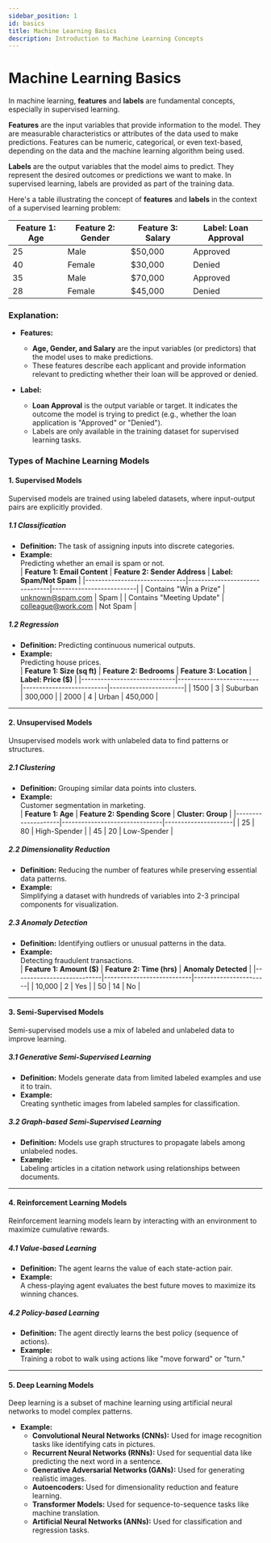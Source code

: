 ```yaml
---
sidebar_position: 1
id: basics
title: Machine Learning Basics
description: Introduction to Machine Learning Concepts
---
```


# Machine Learning Basics

In machine learning, **features** and **labels** are fundamental concepts, especially in supervised learning.

**Features** are the input variables that provide information to the model. They are measurable characteristics or attributes of the data used to make predictions. Features can be numeric, categorical, or even text-based, depending on the data and the machine learning algorithm being used. 

**Labels** are the output variables that the model aims to predict. They represent the desired outcomes or predictions we want to make. In supervised learning, labels are provided as part of the training data. 

Here's a table illustrating the concept of **features** and **labels** in the context of a supervised learning problem:

| **Feature 1: Age** | **Feature 2: Gender** | **Feature 3: Salary** | **Label: Loan Approval** |
|---------------------|-----------------------|------------------------|---------------------------|
| 25                 | Male                 | $50,000               | Approved                 |
| 40                 | Female               | $30,000               | Denied                   |
| 35                 | Male                 | $70,000               | Approved                 |
| 28                 | Female               | $45,000               | Denied                   |

### Explanation:
- **Features:**  
  - **Age, Gender, and Salary** are the input variables (or predictors) that the model uses to make predictions.
  - These features describe each applicant and provide information relevant to predicting whether their loan will be approved or denied.  

- **Label:**  
  - **Loan Approval** is the output variable or target. It indicates the outcome the model is trying to predict (e.g., whether the loan application is "Approved" or "Denied").
  - Labels are only available in the training dataset for supervised learning tasks.  

### Types of Machine Learning Models

#### 1. **Supervised Models**  
Supervised models are trained using labeled datasets, where input-output pairs are explicitly provided.

##### 1.1 **Classification**
- **Definition:** The task of assigning inputs into discrete categories.  
- **Example:**  
  Predicting whether an email is spam or not.  
  | **Feature 1: Email Content**  | **Feature 2: Sender Address** | **Label: Spam/Not Spam** |
  |-------------------------------|-------------------------------|--------------------------|
  | Contains "Win a Prize"       | unknown@spam.com             | Spam                     |
  | Contains "Meeting Update"    | colleague@work.com           | Not Spam                 |

##### 1.2 **Regression**
- **Definition:** Predicting continuous numerical outputs.  
- **Example:**  
  Predicting house prices.  
  | **Feature 1: Size (sq ft)** | **Feature 2: Bedrooms** | **Feature 3: Location** | **Label: Price ($)** |
  |-----------------------------|-------------------------|--------------------------|-----------------------|
  | 1500                        | 3                      | Suburban                 | 300,000               |
  | 2000                        | 4                      | Urban                    | 450,000               |

---

#### 2. **Unsupervised Models**  
Unsupervised models work with unlabeled data to find patterns or structures.

##### 2.1 **Clustering**
- **Definition:** Grouping similar data points into clusters.  
- **Example:**  
  Customer segmentation in marketing.  
  | **Feature 1: Age** | **Feature 2: Spending Score** | **Cluster: Group** |
  |--------------------|-------------------------------|---------------------|
  | 25                | 80                            | High-Spender        |
  | 45                | 20                            | Low-Spender         |

##### 2.2 **Dimensionality Reduction**
- **Definition:** Reducing the number of features while preserving essential data patterns.  
- **Example:**  
  Simplifying a dataset with hundreds of variables into 2-3 principal components for visualization.

##### 2.3 **Anomaly Detection**
- **Definition:** Identifying outliers or unusual patterns in the data.  
- **Example:**  
  Detecting fraudulent transactions.  
  | **Feature 1: Amount ($)** | **Feature 2: Time (hrs)** | **Anomaly Detected** |
  |---------------------------|---------------------------|-----------------------|
  | 10,000                   | 2                         | Yes                   |
  | 50                       | 14                        | No                    |

---

#### 3. **Semi-Supervised Models**  
Semi-supervised models use a mix of labeled and unlabeled data to improve learning.

##### 3.1 **Generative Semi-Supervised Learning**
- **Definition:** Models generate data from limited labeled examples and use it to train.  
- **Example:**  
  Creating synthetic images from labeled samples for classification.

##### 3.2 **Graph-based Semi-Supervised Learning**
- **Definition:** Models use graph structures to propagate labels among unlabeled nodes.  
- **Example:**  
  Labeling articles in a citation network using relationships between documents.

---

#### 4. **Reinforcement Learning Models**  
Reinforcement learning models learn by interacting with an environment to maximize cumulative rewards.

##### 4.1 **Value-based Learning**
- **Definition:** The agent learns the value of each state-action pair.  
- **Example:**  
  A chess-playing agent evaluates the best future moves to maximize its winning chances.

##### 4.2 **Policy-based Learning**
- **Definition:** The agent directly learns the best policy (sequence of actions).  
- **Example:**  
  Training a robot to walk using actions like "move forward" or "turn."

---

#### 5. **Deep Learning Models**  
Deep learning is a subset of machine learning using artificial neural networks to model complex patterns.

- **Example:**  
  - **Convolutional Neural Networks (CNNs):** Used for image recognition tasks like identifying cats in pictures.  
  - **Recurrent Neural Networks (RNNs):** Used for sequential data like predicting the next word in a sentence.  
  - **Generative Adversarial Networks (GANs):** Used for generating realistic images.  
  - **Autoencoders:** Used for dimensionality reduction and feature learning.
  - **Transformer Models:** Used for sequence-to-sequence tasks like machine translation.
  - **Artificial Neural Networks (ANNs):** Used for classification and regression tasks.
